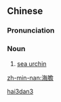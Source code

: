 {{also|海胆}}
==Chinese==
{{zh-forms|s=海胆}}

===Pronunciation===
{{zh-pron
|m=hǎidǎn
|c=hoi2 daam2
|mn=hái-táⁿ
|cat=n
}}

===Noun===
{{zh-noun}}

# [[sea urchin]]

[[Category:zh:Echinoderms|hai3dan3]]

[[zh-min-nan:海膽]]
